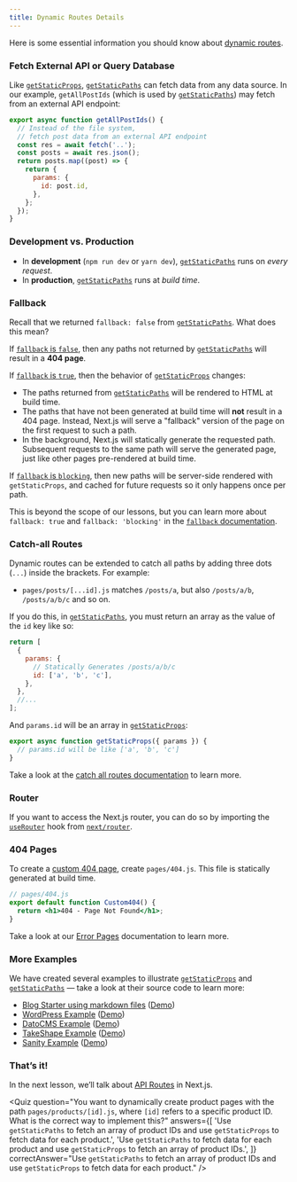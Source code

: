 ```yaml
---
title: Dynamic Routes Details
---
```


Here is some essential information you should know about [dynamic routes](/docs/routing/dynamic-routes).

### Fetch External API or Query Database

Like [`getStaticProps`](/docs/basic-features/data-fetching#getstaticprops-static-generation), [`getStaticPaths`](/docs/basic-features/data-fetching#getstaticpaths-static-generation) can fetch data from any data source. In our example, `getAllPostIds` (which is used by [`getStaticPaths`](/docs/basic-features/data-fetching#getstaticpaths-static-generation)) may fetch from an external API endpoint:

```js
export async function getAllPostIds() {
  // Instead of the file system,
  // fetch post data from an external API endpoint
  const res = await fetch('..');
  const posts = await res.json();
  return posts.map((post) => {
    return {
      params: {
        id: post.id,
      },
    };
  });
}
```

### Development vs. Production

- In **development** (`npm run dev` or `yarn dev`), [`getStaticPaths`](/docs/basic-features/data-fetching#getstaticpaths-static-generation) runs on _every request_.
- In **production**, [`getStaticPaths`](/docs/basic-features/data-fetching#getstaticpaths-static-generation) runs at _build time_.

### Fallback

Recall that we returned `fallback: false` from [`getStaticPaths`](/docs/basic-features/data-fetching#getstaticpaths-static-generation). What does this mean?

If [`fallback` is `false`](/docs/basic-features/data-fetching#fallback-false), then any paths not returned by [`getStaticPaths`](/docs/basic-features/data-fetching#getstaticpaths-static-generation) will result in a **404 page**.

If [`fallback` is `true`](/docs/basic-features/data-fetching#fallback-true), then the behavior of [`getStaticProps`](/docs/basic-features/data-fetching#getstaticprops-static-generation) changes:

- The paths returned from [`getStaticPaths`](/docs/basic-features/data-fetching#getstaticpaths-static-generation) will be rendered to HTML at build time.
- The paths that have not been generated at build time will **not** result in a 404 page. Instead, Next.js will serve a "fallback" version of the page on the first request to such a path.
- In the background, Next.js will statically generate the requested path. Subsequent requests to the same path will serve the generated page, just like other pages pre-rendered at build time.

If [`fallback` is `blocking`](/docs/basic-features/data-fetching#fallback-blocking), then new paths will be server-side rendered with `getStaticProps`, and cached for future requests so it only happens once per path.

This is beyond the scope of our lessons, but you can learn more about `fallback: true` and `fallback: 'blocking'` in the [`fallback` documentation](/docs/api-reference/data-fetching/get-static-paths#fallback-false).

### Catch-all Routes

Dynamic routes can be extended to catch all paths by adding three dots (`...`) inside the brackets. For example:

- `pages/posts/[...id].js` matches `/posts/a`, but also `/posts/a/b`, `/posts/a/b/c` and so on.

If you do this, in [`getStaticPaths`](/docs/basic-features/data-fetching#getstaticpaths-static-generation), you must return an array as the value of the `id` key like so:

```js
return [
  {
    params: {
      // Statically Generates /posts/a/b/c
      id: ['a', 'b', 'c'],
    },
  },
  //...
];
```

And `params.id` will be an array in [`getStaticProps`](/docs/basic-features/data-fetching#getstaticprops-static-generation):

```js
export async function getStaticProps({ params }) {
  // params.id will be like ['a', 'b', 'c']
}
```

Take a look at the [catch all routes documentation](/docs/routing/dynamic-routes#catch-all-routes) to learn more.

### Router

If you want to access the Next.js router, you can do so by importing the [`useRouter`](/docs/api-reference/next/router#userouter) hook from [`next/router`](/docs/api-reference/next/router).

### 404 Pages

To create a [custom 404 page](/docs/advanced-features/custom-error-page#404-page), create `pages/404.js`. This file is statically generated at build time.

```jsx
// pages/404.js
export default function Custom404() {
  return <h1>404 - Page Not Found</h1>;
}
```

Take a look at our [Error Pages](/docs/advanced-features/custom-error-page) documentation to learn more.

### More Examples

We have created several examples to illustrate [`getStaticProps`](/docs/basic-features/data-fetching#getstaticprops-static-generation) and [`getStaticPaths`](/docs/basic-features/data-fetching#getstaticpaths-static-generation) — take a look at their source code to learn more:

- [Blog Starter using markdown files](https://github.com/vercel/next.js/tree/canary/examples/blog-starter) ([Demo](https://next-blog-starter.vercel.app/))
- [WordPress Example](https://github.com/vercel/next.js/tree/canary/examples/cms-wordpress) ([Demo](https://next-blog-wordpress.vercel.app/))
- [DatoCMS Example](https://github.com/vercel/next.js/tree/canary/examples/cms-datocms) ([Demo](https://next-blog-datocms.vercel.app/))
- [TakeShape Example](https://github.com/vercel/next.js/tree/canary/examples/cms-takeshape) ([Demo](https://next-blog-takeshape.vercel.app/))
- [Sanity Example](https://github.com/vercel/next.js/tree/canary/examples/cms-sanity) ([Demo](https://next-blog-sanity.vercel.app/))

### That’s it!

In the next lesson, we’ll talk about [API Routes](/docs/api-routes/introduction) in Next.js.

<Quiz
  question="You want to dynamically create product pages with the path `pages/products/[id].js`, where `[id]` refers to a specific product ID. What is the correct way to implement this?"
  answers={[
    'Use `getStaticPaths` to fetch an array of product IDs and use `getStaticProps` to fetch data for each product.',
    'Use `getStaticPaths` to fetch data for each product and use `getStaticProps` to fetch an array of product IDs.',
  ]}
  correctAnswer="Use `getStaticPaths` to fetch an array of product IDs and use `getStaticProps` to fetch data for each product."
/>
